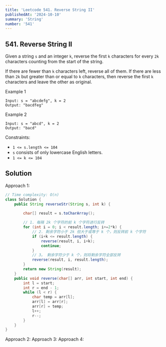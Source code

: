 ```yaml
---
title: 'Leetcode 541. Reverse String II'
publishedAt: '2024-10-10'
summary: 'String'
number: '541'
---
```


## 541. Reverse String II

Given a string `s` and an integer `k`, reverse the first `k` characters for every `2k` characters counting from the start of the string.

If there are fewer than `k` characters left, reverse all of them. If there are less than `2k` but greater than or equal to `k` characters, then reverse the first `k` characters and leave the other as original.

Example 1
`````
Input: s = "abcdefg", k = 2
Output: "bacdfeg"
`````

Example 2
`````
Input: s = "abcd", k = 2
Output: "bacd"
`````

Constraints:

- `1 <= s.length <= 104`
- `s` consists of only lowercase English letters.
- `1 <= k <= 104`

## Solution
Approach 1:
````JAVA
// Time complexity: O(n)
class Solution {
    public String reverseStr(String s, int k) {
        
        char[] result = s.toCharArray();

        // 1. 每隔 2k 个字符的前 k 个字符进行反转
        for (int i = 0; i < result.length; i+=2*k) {
            // 2. 剩余字符小于 2k 但大于或等于 k 个，则反转前 k 个字符
            if (i+k <= result.length) {
                reverse(result, i, i+k);
                continue;
            }
            // 3。 剩余字符少于 k 个，则将剩余字符全部反转
            reverse(result, i, result.length);
        }
        return new String(result);
    }
    public void reverse(char[] arr, int start, int end) {
        int l = start;
        int r = end - 1;
        while (l < r) {
            char temp = arr[l];
            arr[l] = arr[r];
            arr[r] = temp;
            l++;
            r--;
        }
    }
}
````
Approach 2:
Approach 3:
Approach 4: